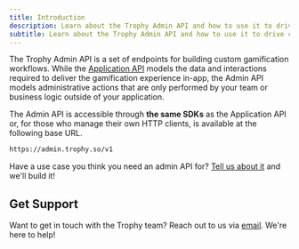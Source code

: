 ```yaml
---
title: Introduction
description: Learn about the Trophy Admin API and how to use it to drive custom workflows using Trophy data.
subtitle: Learn about the Trophy Admin API and how to use it to drive custom workflows using Trophy data.
---
```


The Trophy Admin API is a set of endpoints for building custom gamification workflows. While the [Application API](/api-reference/introduction) models the data and interactions required to deliver the gamification experience in-app, the Admin API models administrative actions that are only performed by your team or business logic outside of your application.

The Admin API is accessible through **the same SDKs** as the Application API or, for those who manage their own HTTP clients, is available at the following base URL.

```bash Base URL
https://admin.trophy.so/v1
```

Have a use case you think you need an admin API for? [Tell us about it](mailto:support@trophy.so) and we'll build it!

## Get Support

Want to get in touch with the Trophy team? Reach out to us via [email](mailto:support@trophy.so). We're here to help!
